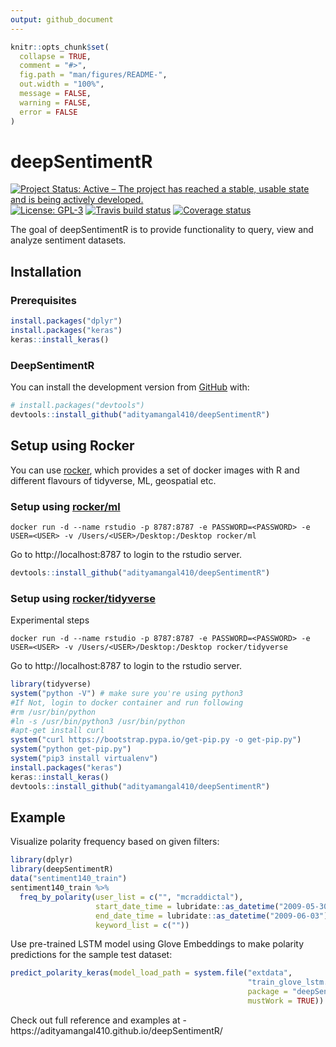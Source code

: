 ```yaml
---
output: github_document
---
```


<!-- README.md is generated from README.Rmd. Please edit that file -->

```r
knitr::opts_chunk$set(
  collapse = TRUE,
  comment = "#>",
  fig.path = "man/figures/README-",
  out.width = "100%",
  message = FALSE, 
  warning = FALSE,
  error = FALSE
)
```
# deepSentimentR

<!-- badges: start -->
[![Project Status: Active – The project has reached a stable, usable state and is being actively developed.](https://www.repostatus.org/badges/latest/active.svg)](https://www.repostatus.org/#active) [![License: GPL-3](https://img.shields.io/badge/License-GPLv3-yellow.svg)](https://opensource.org/licenses/GPL-3.0) [![Travis build status](https://travis-ci.org/adityamangal410/deepSentimentR.svg?branch=master)](https://travis-ci.org/adityamangal410/deepSentimentR) [![Coverage status](https://codecov.io/gh/adityamangal410/deepSentimentR/branch/master/graph/badge.svg)](https://codecov.io/github/adityamangal410/deepSentimentR?branch=master)
<!-- badges: end -->

The goal of deepSentimentR is to provide functionality to query, view and analyze sentiment datasets. 

## Installation

<!--
You can install the released version of deepSentimentR from [CRAN](https://CRAN.R-project.org) with:

``` r
install.packages("deepSentimentR")
```
-->

### Prerequisites

``` r
install.packages("dplyr")
install.packages("keras")
keras::install_keras()
```

### DeepSentimentR

You can install the development version from [GitHub](https://github.com/) with:

``` r
# install.packages("devtools")
devtools::install_github("adityamangal410/deepSentimentR")
```

## Setup using Rocker

You can use [rocker](https://www.rocker-project.org/), which provides a set of docker images with R and different flavours of tidyverse, ML, geospatial etc. 

### Setup using [rocker/ml](https://hub.docker.com/r/rocker/ml)  

```
docker run -d --name rstudio -p 8787:8787 -e PASSWORD=<PASSWORD> -e USER=<USER> -v /Users/<USER>/Desktop:/Desktop rocker/ml
```

Go to http://localhost:8787 to login to the rstudio server.

``` r
devtools::install_github("adityamangal410/deepSentimentR")
```

### Setup using [rocker/tidyverse](https://hub.docker.com/r/rocker/tidyverse)  

Experimental steps  

```
docker run -d --name rstudio -p 8787:8787 -e PASSWORD=<PASSWORD> -e USER=<USER> -v /Users/<USER>/Desktop:/Desktop rocker/tidyverse
```

Go to http://localhost:8787 to login to the rstudio server.

``` r
library(tidyverse)
system("python -V") # make sure you're using python3
#If Not, login to docker container and run following
#rm /usr/bin/python
#ln -s /usr/bin/python3 /usr/bin/python
#apt-get install curl
system("curl https://bootstrap.pypa.io/get-pip.py -o get-pip.py")
system("python get-pip.py")
system("pip3 install virtualenv")
install.packages("keras")
keras::install_keras()
devtools::install_github("adityamangal410/deepSentimentR")
```


## Example

Visualize polarity frequency based on given filters:  

```r
library(dplyr)
library(deepSentimentR)
data("sentiment140_train")
sentiment140_train %>% 
  freq_by_polarity(user_list = c("", "mcraddictal"), 
                   start_date_time = lubridate::as_datetime("2009-05-30"),
                   end_date_time = lubridate::as_datetime("2009-06-03"),
                   keyword_list = c(""))
```

Use pre-trained LSTM model using Glove Embeddings to make polarity predictions for the sample test dataset:  

```r
predict_polarity_keras(model_load_path = system.file("extdata",
                                                     "train_glove_lstm.rds",
                                                     package = "deepSentimentR",
                                                     mustWork = TRUE))
```


Check out full reference and examples at - https://adityamangal410.github.io/deepSentimentR/
